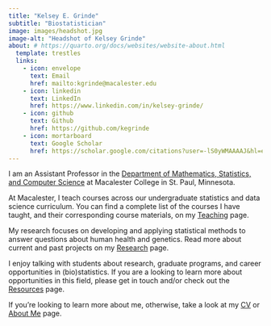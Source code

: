 ```yaml
---
title: "Kelsey E. Grinde"
subtitle: "Biostatistician"
image: images/headshot.jpg
image-alt: "Headshot of Kelsey Grinde"
about: # https://quarto.org/docs/websites/website-about.html
  template: trestles
  links:
    - icon: envelope
      text: Email
      href: mailto:kgrinde@macalester.edu
    - icon: linkedin
      text: LinkedIn
      href: https://www.linkedin.com/in/kelsey-grinde/
    - icon: github
      text: Github
      href: https://github.com/kegrinde
    - icon: mortarboard
      text: Google Scholar
      href: https://scholar.google.com/citations?user=-lS0yWMAAAAJ&hl=en
---
```


I am an Assistant Professor in the [Department of Mathematics, Statistics, and Computer Science](https://www.macalester.edu/mscs/) at Macalester College in St. Paul, Minnesota.

At Macalester, I teach courses across our undergraduate statistics and data science curriculum. 
You can find a complete list of the courses I have taught, and their corresponding course materials, on my [Teaching](teaching/index.qmd) page.  

My research focuses on developing and applying statistical methods to answer questions about human health and genetics. 
Read more about current and past projects on my [Research](research.qmd) page.

I enjoy talking with students about research, graduate programs, and career opportunities in (bio)statistics. 
If you are a looking to learn more about opportunities in this field, please get in touch and/or check out the [Resources](resources.qmd) page.

If you're looking to learn more about me, otherwise, take a look at my [CV](cv/cv.pdf) or [About Me](about.qmd) page.
